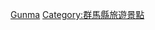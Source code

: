 {{日本行政區劃分類導航|溫泉}}
{{Commons category|Hot springs of Gunma prefecture}}

[[Category:日本各都道府縣溫泉|Gunma]]
[[Category:群馬縣旅遊景點|Category:群馬縣旅遊景點]]